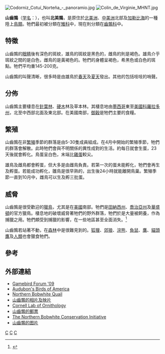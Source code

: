 {{Speciesbox 
| taxon = Colinus virginianus
| image = Colinus virginianus USFWS.jpg
| image_caption = 雌鳥（左）與雄鳥（右）
| status = NT
| status_system = iucn3.1
| status_ref = <ref name=iucn>{{IUCN2008|assessors=BirdLife International|year=2008|id=150594|title=Colinus virginianus|downloaded=2009-05-02}}</ref>
| binomial_authority =（[[卡爾·林奈|Linnaeus]], 1758）
}}
[[File:Codorniz_Cotuí_Norteña_-_panoramio.jpg|thumb]]
[[File:Colin_de_Virginie_MHNT.jpg|thumb]]

'''山齒鶉'''（[[学名|学名]]：'''''{{lang|la|Colinus virginianus}}'''''），也叫'''北美鶉'''，是原住於[[北美洲|北美洲]]、[[中美洲|中美洲]]北部及[[加勒比海|加勒比海]]的一種陸上[[鳥類|鳥類]]。牠們最初被分類在[[雉科|雉科]]中，現在則分類在[[齒鶉科|齒鶉科]]中。

== 特徵 ==
{{listen|filename=Quey_bob_white.ogg|title=山齒鶉的叫聲|description=}}
山齒鶉的[[眼睛|眼睛]]後有深色的斑紋，雄鳥的斑紋是黑色的，雌鳥的則是褐色。雄鳥介乎斑紋之間的是白色，雌鳥的是黃褐色的。牠們的身體呈褐色，希黑色或白色的斑點。牠們平均重145-200克。

山齒鶉的叫聲清晰，很多時是由雄鳥於[[春天|春天]]及[[夏天|夏天]]發出。其他的包括吱吱的哨聲。

== 分佈 ==
山齒鶉主要棲息在[[針葉林|針葉林]]、[[硬木|硬木]]林及草本林。其棲息地由[[墨西哥|墨西哥]]東至[[美國|美國]][[科羅拉多州|科羅拉多州]]，北至中西部北面及東北部。在美國南部，[[御穀|御穀]]是牠們主要的食糧。

== 繁殖 ==
山齒鶉在非[[繁殖|繁殖]]季節的群落是由5-30隻成員組成。在4月中開始的繁殖季節，牠們的群落會解散。此時牠們會與不明關係的異性成對的生活。約每日就會生蛋，23天後就會孵化。鳥蛋呈白色，末端比[[雞蛋|雞蛋]]較尖。

雄鳥及雌鳥都會孵蛋，但大多是由雌鳥負責。若第一次的蛋未能孵化，牠們會再生及孵蛋。若能成功孵化，雛鳥是很早熟的，出生後24小時就能離開鳥巢。繁殖季節一直到10月中，雌鳥可以生及孵三批蛋。

== 威脅 ==
山齒鶉是很受歡迎的[[獵鳥|獵鳥]]，尤其是在[[美國|美國]]南部。牠們是[[田納西州|田納西州]]、[[喬治亞州|喬治亞州]]及[[華盛頓|華盛頓]]的官方獵鳥。棲息地的破壞威脅著牠們的野外群落，牠們於是大量被飼養，作為捕獵之用。牠們頗受到捕獵的影響，在一些地區甚至全面消失。<ref>{{Cite journal en|author=Strong, Reuben M.|year=1989|title=North Greenfield, Wis.|journal=Wilson Bull.|volume=10|issue=5|pages=70|url=http://elibrary.unm.edu/sora/Wilson/v010n05/p0070-p0070.pdf|access-date=2009-05-02|archive-url=https://web.archive.org/web/20090326112303/http://elibrary.unm.edu/sora/Wilson/v010n05/p0070-p0070.pdf|archive-date=2009-03-26|dead-url=yes}}</ref>

山齒鶉若站著不動，在[[森林|森林]]中是很難見到的。[[狐狸|狐狸]]、[[郊狼|郊狼]]、[[浣熊|浣熊]]、[[負鼠|負鼠]]、[[鷹|鷹]]、[[貓頭鷹|貓頭鷹]]及[[人類|人類]]也會獵食牠們。

== 參考 ==
{{Reflist}}

== 外部連結 ==
{{commons|Colinus virginianus}}
* [http://www.coturnixcorner.com/gameforum/index.phpNew Gamebird Forum '09]{{dead link|date=2017年12月 |bot=InternetArchiveBot |fix-attempted=yes }}
* [http://www.restoredprints.com/AUD008Gallery01.htm Audubon's Birds of America] {{Wayback|url=http://www.restoredprints.com/AUD008Gallery01.htm |date=20090617224301 }}
* [https://web.archive.org/web/20090508155644/http://animalsinthecity2.webs.com/quails.htm Northern Bobwhite Quail]
* [https://web.archive.org/web/20070906113200/http://www.fcps.k12.va.us/StratfordLandingES/Ecology/mpages/northern_bobwhite.htm 山齒鶉的相片及映片]
* [http://www.birds.cornell.edu/AllAboutBirds/BirdGuide/Northern_Bobwhite.html Cornell Lab of Ornithology] {{Wayback|url=http://www.birds.cornell.edu/AllAboutBirds/BirdGuide/Northern_Bobwhite.html |date=20090327150203 }}
* [http://www.bird-stamps.org/cspecies/3701000.htm 山齒鶉的郵票] {{Wayback|url=http://www.bird-stamps.org/cspecies/3701000.htm |date=20090618044908 }}
* [http://www.qu.org/content/habitat/nbci/index.cfm The Northern Bobwhite Conservation Initiative] {{Wayback|url=http://www.qu.org/content/habitat/nbci/index.cfm |date=20090510034841 }}
* [https://fineartamerica.com/featured/5-northern-bobwhite-colinus-virginianus-james-zipp.html 山齒鶉的图片] {{Wayback|url=https://fineartamerica.com/featured/5-northern-bobwhite-colinus-virginianus-james-zipp.html |date=20200915231425 }}
{{Taxonbar|from=Q142651}}

[[Category:齒鶉科|C]]
[[Category:1758年描述的鸟类|C]]
[[Category:卡尔·林奈命名的生物分类|C]]